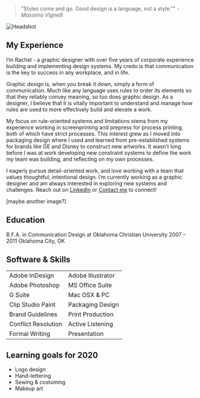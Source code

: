 > "Styles come and go. Good design is a language, not a style."" <cite>-Massimo Vignelli</cite>

![Headshot]("")

## My Experience

I’m Rachel - a graphic designer with over five years of corporate experience building and implementing design systems. My credo is that communication is the key to success in any workplace, and in life.

Graphic design is, when you break it down, simply a form of communication. Much like any language uses rules to order its elements so that they reliably convey meaning, so too does graphic design. As a designer, I believe that it is vitally important to understand and manage how rules are used to more effectively build and elevate a work.

My focus on rule-oriented systems and limitations stems from my experience working in screenprinting and prepress for process printing, both of which have strict processes. This interest grew as I moved into packaging design where I used and learned from pre-established systems for brands like GE and Disney to construct new artworks. It wasn’t long before I was at work developing new constraint systems to define the work my team was building, and reflecting on my own processes.

I eagerly pursue detail-oriented work, and love working with a team that values thoughtful, intentional design. I’m currently working as a graphic designer and am always interested in exploring new systems and challenges. Reach out on [LinkedIn](https://www.linkedin.com/in/rachel-n-taylor/) or [Contact me](/contact) to connect!

[maybe another image?]

## Education

B.F.A. in Communication Design at Oklahoma Christian University
2007 – 2011 Oklahoma City, OK

## Software & Skills

|                     |                     |
| ------------------- | ------------------- |
| Adobe InDesign      | Adobe Illustrator   |
| Adobe Photoshop     | MS Office Suite     |
| G Suite             | Mac OSX & PC        |
| Clip Studio Paint   | Packaging Design    |
| Brand Guidelines    | Print Production    |
| Conflict Resolution | Active Listening    |
| Formal Writing      | Presentation        |

## Learning goals for 2020

- Logo design
- Hand-lettering
- Sewing & costuming
- Makeup art
